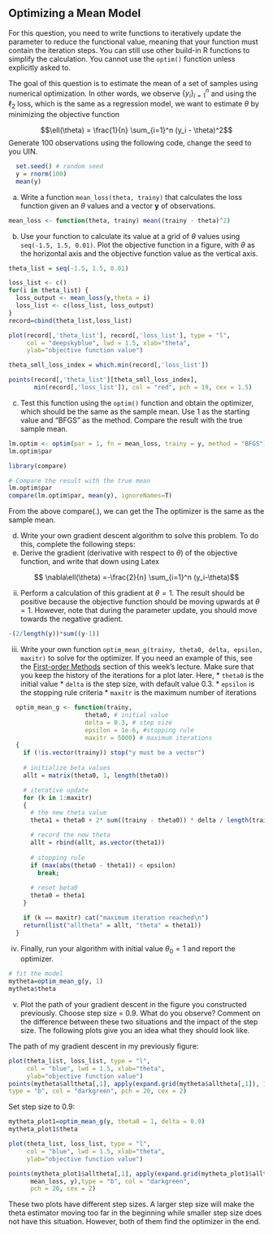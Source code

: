 ## Optimizing a Mean Model

For this question, you need to write functions to iteratively update the parameter to reduce the functional value, meaning that your function must contain the iteration steps. You can still use other build-in R functions to simplify the calculation. You cannot use the `optim()` function unless explicitly asked to. 

The goal of this question is to estimate the mean of a set of samples using numerical optimization. In other words, we observe $\{y_i\}_{i=1}^n$ and using the $\ell_2$ loss, which is the same as a regression model, we want to estimate $\theta$ by minimizing the objective function 

$$\ell(\theta) = \frac{1}{n} \sum_{i=1}^n (y_i - \theta)^2$$
Generate 100 observations using the following code, change the seed to you UIN. 

```{r}
  set.seed() # random seed
  y = rnorm(100)
  mean(y)
```

  a) Write a function `mean_loss(theta, trainy)` that calculates the loss function given an $\theta$ values and a vector $\mathbf{y}$ of observations.  
  
```{r}
mean_loss <- function(theta, trainy) mean((trainy - theta)^2)
```

  b) Use your function to calculate its value at a grid of $\theta$ values using `seq(-1.5, 1.5, 0.01)`. Plot the objective function in a figure, with $\theta$ as the horizontal axis and the objective function value as the vertical axis.

```{r}
theta_list = seq(-1.5, 1.5, 0.01)

loss_list <- c()
for(i in theta_list) {
  loss_output <- mean_loss(y,theta = i)
  loss_list <- c(loss_list, loss_output)
}
record=cbind(theta_list,loss_list)

plot(record[,'theta_list'], record[,'loss_list'], type = "l", 
     col = "deepskyblue", lwd = 1.5, xlab="theta", 
     ylab="objective function value")

theta_smll_loss_index = which.min(record[,'loss_list'])

points(record[,'theta_list'][theta_smll_loss_index],
       min(record[,'loss_list']), col = "red", pch = 19, cex = 1.5)
```

  c) Test this function using the `optim()` function and obtain the optimizer, which should be the same as the sample mean. Use 1 as the starting value and "BFGS" as the method. Compare the result with the true sample mean. 

```{r}
lm.optim <- optim(par = 1, fn = mean_loss, trainy = y, method = "BFGS")
lm.optim$par
```
```{r,warning=FALSE,message=FALSE}
library(compare)
```

```{r}
# Compare the result with the true mean
lm.optim$par
compare(lm.optim$par, mean(y), ignoreNames=T)
```
From the above compare(.), we can get the The optimizer is the same as the sample mean.

d) Write your own gradient descent algorithm to solve this problem. To do this, complete the following steps: 
  i) Derive the gradient (derivative with respect to $\theta$) of the objective function, and write that down using Latex 

$$ \nabla\ell(\theta)  =-\frac{2}{n} \sum_{i=1}^n (y_i-\theta)$$

  ii) Perform a calculation of this gradient at $\theta = 1$. The result should be positive because the objective function should be moving upwards at $\theta = 1$. However, note that during the parameter update, you should move towards the negative gradient.
```{r}
-(2/length(y))*sum((y-1))
```
  
  iii) Write your own function `optim_mean_g(trainy, theta0, delta, epsilon, maxitr)` to solve for the optimizer. If you need an example of this, see the [First-order Methods](https://teazrq.github.io/stat432/RNotes/NumOpt/NumOptMethods.html#First-order_Methods) section of this week's lecture. Make sure that you keep the history of the iterations for a plot later. Here, 
            * `theta0` is the initial value
            * `delta` is the step size, with default value 0.3. 
            * `epsilon` is the stopping rule criteria
            * `maxitr` is the maximum number of iterations
            
```{r}
  optim_mean_g <- function(trainy, 
                     theta0, # initial value
                     delta = 0.3, # step size
                     epsilon = 1e-6, #stopping rule
                     maxitr = 5000) # maximum iterations
  {
    if (!is.vector(trainy)) stop("y must be a vector")
    
    # initialize beta values
    allt = matrix(theta0, 1, length(theta0))

    # iterative update
    for (k in 1:maxitr)
    {
      # the new theta value
      theta1 = theta0 + 2* sum((trainy - theta0)) * delta / length(trainy)    

      # record the new theta
      allt = rbind(allt, as.vector(theta1))
      
      # stopping rule
      if (max(abs(theta0 - theta1)) < epsilon)
        break;
      
      # reset beta0
      theta0 = theta1
    }

    if (k == maxitr) cat("maximum iteration reached\n")
    return(list("alltheta" = allt, "theta" = theta1))
  }
```

  iv) Finally, run your algorithm with initial value $\theta_0 = 1$ and report the optimizer. 
  
```{r}
# fit the model 
mytheta=optim_mean_g(y, 1)
mytheta$theta
```

  v) Plot the path of your gradient descent in the figure you constructed previously. Choose step size = $0.9$. What do you observe? Comment on the difference between these two situations and the impact of the step size. The following plots give you an idea what they should look like. 
  
The path of my gradient descent in my previously figure:
```{r}
plot(theta_list, loss_list, type = "l", 
     col = "blue", lwd = 1.5, xlab="theta", 
     ylab="objective function value")
points(mytheta$alltheta[,1], apply(expand.grid(mytheta$alltheta[,1]), 1, mean_loss, y),
type = "b", col = "darkgreen", pch = 20, cex = 2)

```

Set step size to 0.9:
```{r}
mytheta_plot1=optim_mean_g(y, theta0 = 1, delta = 0.9)
mytheta_plot1$theta

plot(theta_list, loss_list, type = "l", 
     col = "blue", lwd = 1.5, xlab="theta", 
     ylab="objective function value")

points(mytheta_plot1$alltheta[,1], apply(expand.grid(mytheta_plot1$alltheta[,1]), 1, 
      mean_loss, y),type = "b", col = "darkgreen", 
      pch = 20, cex = 2)
```

These two plots have different step sizes. A larger step size will make the theta estimator moving too far in the beginning while smaller step size does not have this situation. However, both of them find the optimizer in the end.